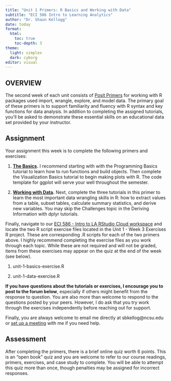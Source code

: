 ```yaml
---
title: "Unit 1 Primers: R Basics and Working with Data"
subtitle: "ECI 586 Intro to Learning Analytics"
author: "Dr. Shaun Kellogg"
date: today
format:
  html:
    toc: true
    toc-depth: 3
theme:
  light: simplex
  dark: cyborg
editor: visual
---
```


## OVERVIEW

The second week of each unit consists of [Posit Primers](https://posit.cloud/learn/primers) for working with R packages used import, wrangle, explore, and model data. The primary goal of these primers is to support familiarity and fluency with R syntax and key functions for data analysis. In addition to completing the assigned tutorials, you\'ll be asked to demonstrate these essential skills on an educational data set provided by your instructor.

## **Assignment**

Your assignment this week is to complete the following primers and exercises:

1.  [**The Basics**](https://rstudio.cloud/learn/primers/1)**.** I recommend starting with with the Programming Basics tutorial to learn how to run functions and build objects. Then complete the Visualization Basics tutorial to begin making plots with R. The code template for ggplot will serve your well throughout the semester.

2.  [**Working with Data**](https://rstudio.cloud/learn/primers/2)**.** Next, complete the three tutorials in this primer to learn the most important data wrangling skills in R: how to extract values from a table, subset tables, calculate summary statistics, and derive new variables. You may skip the Challenges topic in the Deriving Information with dplyr tutorials. 

Finally, navigate to our [ECI 586 - Intro to LA RStudio Cloud workspace](https://posit.cloud/spaces/146919/join?access_code=VgotVV692OpRoxZvrOp9oW8a2EThPX5kHkJ7Vgf8 "https://posit.cloud/spaces/146919/join?access_code=VgotVV692OpRoxZvrOp9oW8a2EThPX5kHkJ7Vgf8") and locate the two R script exercise files located in the Unit 1 - Week 3 Exercises R project. These are corresponding .R scripts for each of the two primers above. I highly recommend completing the exercise files as you work through each topic. While these are not required and will not be graded, items from these exercises may appear on the quiz at the end of the week (see below).  

1.  unit-1-basics-exercise.R

2.  unit-1-data-exercise.R

**If you have questions about the tutorials or exercises, I encourage you to post to the forum below**, especially if others might benefit from the response to question. You are also more than welcome to respond to the questions posted by your peers. However, I do ask that you try work through the exercises independently before reaching out for support.

Finally, you are always welcome to email me directly at sbkellog\@ncsu.edu or [set up a meeting](#0) with me if you need help.

## **Assessment**

After completing the primers, there is a brief online quiz worth 6 points. This is an "open book" quiz and you are welcome to refer to our course readings, primers, exercises, and case study to complete. You will be able to attempt this quiz more than once, though penalties may be assigned for incorrect responses.
